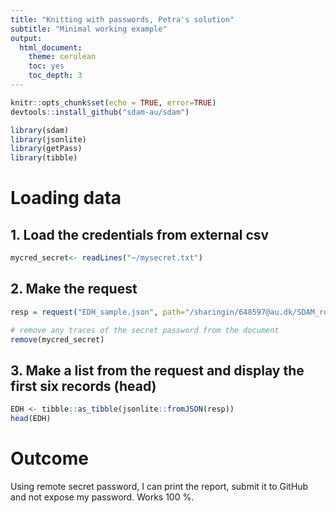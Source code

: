 ```yaml
---
title: "Knitting with passwords, Petra's solution"
subtitle: "Minimal working example"
output:
  html_document:
    theme: cerulean
    toc: yes
    toc_depth: 3
---
```



```r
knitr::opts_chunk$set(echo = TRUE, error=TRUE)
devtools::install_github("sdam-au/sdam")

library(sdam)
library(jsonlite)
library(getPass)
library(tibble)
```

# Loading data

## 1. Load the credentials from external csv
```r
mycred_secret<- readLines("~/mysecret.txt")
```

## 2. Make the request 
```r
resp = request("EDH_sample.json", path="/sharingin/648597@au.dk/SDAM_root/SDAM_data/EDH/", method="GET", cred=mycred_secret)

# remove any traces of the secret password from the document
remove(mycred_secret)
```

## 3. Make a list from the request and display the first six records (head)
```r
EDH <- tibble::as_tibble(jsonlite::fromJSON(resp))
head(EDH)
```
# Outcome

Using remote secret password, I can print the report, submit it to GitHub and not expose my password. Works 100 %.
